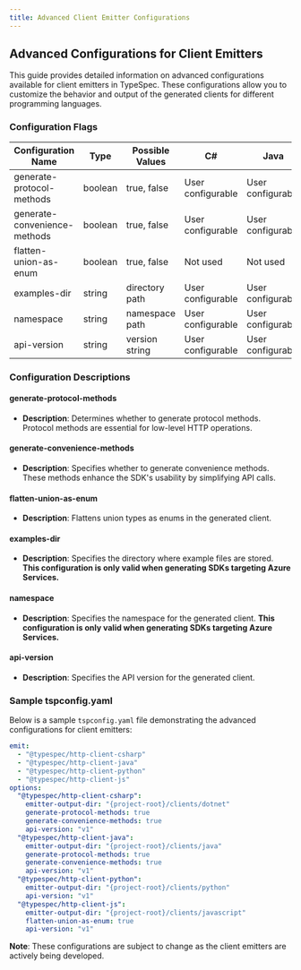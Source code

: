 ```yaml
---
title: Advanced Client Emitter Configurations
---
```



## Advanced Configurations for Client Emitters

This guide provides detailed information on advanced configurations available for client emitters in TypeSpec. These configurations allow you to customize the behavior and output of the generated clients for different programming languages.

### Configuration Flags

| **Configuration Name**       | **Type** | **Possible Values** | **C#**            | **Java**          | **Python**        | **JS**            |
| ---------------------------- | -------- | ------------------- | ----------------- | ----------------- | ----------------- | ----------------- |
| generate-protocol-methods    | boolean  | true, false         | User configurable | User configurable | Not used          | Not used          |
| generate-convenience-methods | boolean  | true, false         | User configurable | User configurable | Not used          | Not used          |
| flatten-union-as-enum        | boolean  | true, false         | Not used          | Not used          | Not used          | Fixed value       |
| examples-dir                 | string   | directory path      | User configurable | User configurable | User configurable | User configurable |
| namespace                    | string   | namespace path      | User configurable | User configurable | User configurable | User configurable |
| api-version                  | string   | version string      | User configurable | User configurable | User configurable | User configurable |

### Configuration Descriptions

#### generate-protocol-methods

- **Description**: Determines whether to generate protocol methods. Protocol methods are essential for low-level HTTP operations.

#### generate-convenience-methods

- **Description**: Specifies whether to generate convenience methods. These methods enhance the SDK's usability by simplifying API calls.

#### flatten-union-as-enum

- **Description**: Flattens union types as enums in the generated client.

#### examples-dir

- **Description**: Specifies the directory where example files are stored. **This configuration is only valid when generating SDKs targeting Azure Services.**

#### namespace

- **Description**: Specifies the namespace for the generated client. **This configuration is only valid when generating SDKs targeting Azure Services.**

#### api-version

- **Description**: Specifies the API version for the generated client.

### Sample tspconfig.yaml

Below is a sample `tspconfig.yaml` file demonstrating the advanced configurations for client emitters:

```yaml
emit:
  - "@typespec/http-client-csharp"
  - "@typespec/http-client-java"
  - "@typespec/http-client-python"
  - "@typespec/http-client-js"
options:
  "@typespec/http-client-csharp":
    emitter-output-dir: "{project-root}/clients/dotnet"
    generate-protocol-methods: true
    generate-convenience-methods: true
    api-version: "v1"
  "@typespec/http-client-java":
    emitter-output-dir: "{project-root}/clients/java"
    generate-protocol-methods: true
    generate-convenience-methods: true
    api-version: "v1"
  "@typespec/http-client-python":
    emitter-output-dir: "{project-root}/clients/python"
    api-version: "v1"
  "@typespec/http-client-js":
    emitter-output-dir: "{project-root}/clients/javascript"
    flatten-union-as-enum: true
    api-version: "v1"
```

<Aside>

**Note**: These configurations are subject to change as the client emitters are actively being developed.

</Aside>
